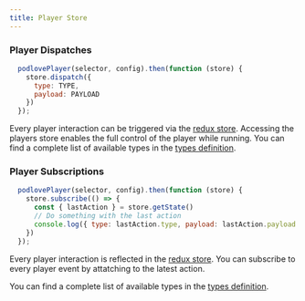 ```yaml
---
title: Player Store
---
```


### Player Dispatches

```javascript
  podlovePlayer(selector, config).then(function (store) {
    store.dispatch({
      type: TYPE,
      payload: PAYLOAD
    })
  });
```

Every player interaction can be triggered via the [redux store](http://redux.js.org/docs/api/Store.html).
Accessing the players store enables the full control of the player while running.
You can find a complete list of available types in the [types definition](https://github.com/podlove/podlove-web-player/blob/development/src/store/types.js).


### Player Subscriptions

```javascript
  podlovePlayer(selector, config).then(function (store) {
    store.subscribe(() => {
      const { lastAction } = store.getState()
      // Do something with the last action
      console.log({ type: lastAction.type, payload: lastAction.payload })
    })
  });
```

Every player interaction is reflected in the [redux store](http://redux.js.org/docs/api/Store.html).
You can subscribe to every player event by attatching to the latest action.

You can find a complete list of available types in the [types definition](https://github.com/podlove/podlove-web-player/blob/development/src/store/types.js).
